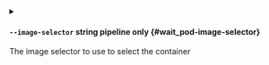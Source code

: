 
<details className="config-field -function" data-expandable="false">
<summary>

#### `--image-selector` <span className="config-field-type">string</span> <span className="config-field-enum"></span> <span className="config-field-default -return"></span> <span className="config-field-required" data-required="false">pipeline only</span>  {#wait_pod-image-selector}

The image selector to use to select the container

</summary>



</details>
